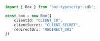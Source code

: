 ```typescript index.ts
import { Box } from 'box-typescript-sdk';

const box = new Box({
    clientId: "CLIENT_ID",
    clientSecret: "CLIENT_SECRET",
    redirectUri: "REDIRECT_URI"
})
```
